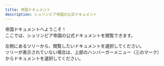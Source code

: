 ```yaml
---
title: 帝国ドキュメント
description: シュリンピア帝国の公式ドキュメント
---
```

帝国ドキュメントへようこそ！<br/>
ここでは、シュリンピア帝国の公式ドキュメントを閲覧できます。

左側にあるツリーから、閲覧したいドキュメントを選択してください。<br/>
ツリーが表示されていない場合は、上部のハンバーガーメニュー（三のマーク）からドキュメントを選択してください。